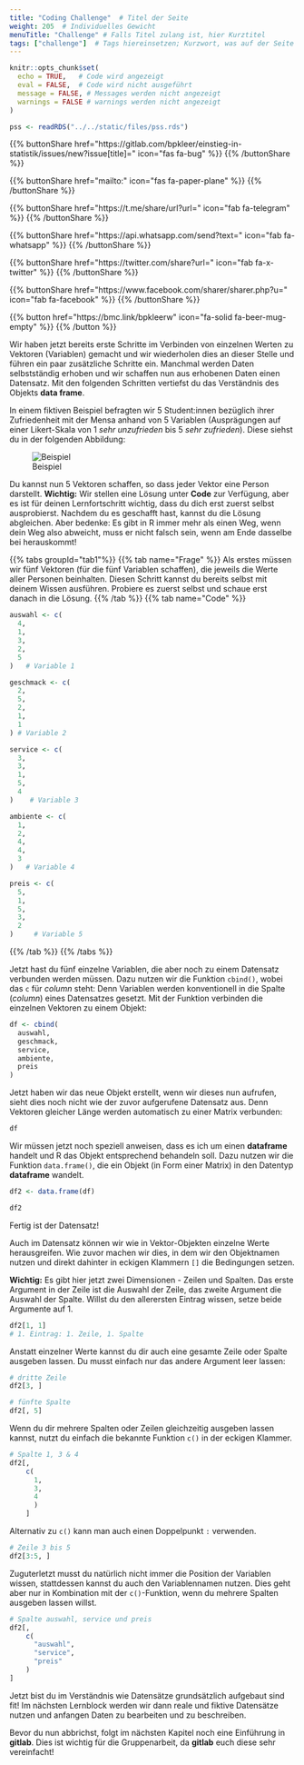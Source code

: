 ```yaml
---
title: "Coding Challenge"  # Titel der Seite
weight: 205  # Individuelles Gewicht 
menuTitle: "Challenge" # Falls Titel zulang ist, hier Kurztitel
tags: ["challenge"]  # Tags hiereinsetzen; Kurzwort, was auf der Seite passsiert
---
```


```r
knitr::opts_chunk$set(
  echo = TRUE,   # Code wird angezeigt
  eval = FALSE,  # Code wird nicht ausgeführt
  message = FALSE, # Messages werden nicht angezeigt
  warnings = FALSE # warnings werden nicht angezeigt
)

pss <- readRDS("../../static/files/pss.rds")
```

{{% buttonShare href=\"https\:\/\/gitlab.com\/bpkleer\/einstieg-in-statistik\/issues\/new?issue[title]=\" icon=\"fas fa-bug\" %}} {{% /buttonShare %}} 

{{% buttonShare href=\"mailto\:\" icon=\"fas fa-paper-plane\" %}} {{% /buttonShare %}}

{{% buttonShare href=\"https\:\/\/t.me\/share\/url?url=\" icon=\"fab fa-telegram\" %}} {{% /buttonShare %}}

{{% buttonShare href=\"https\:\/\/api.whatsapp.com\/send?text=\" icon=\"fab fa-whatsapp\" %}} {{% /buttonShare %}}

{{% buttonShare href=\"https\:\/\/twitter.com\/share?url=\" icon=\"fab fa-x-twitter\" %}} {{% /buttonShare %}}

{{% buttonShare href=\"https\:\/\/www.facebook.com\/sharer\/sharer.php?u=\" icon=\"fab fa-facebook\" %}} {{% /buttonShare %}}

{{% button href=\"https\:\/\/bmc.link\/bpkleerw\" icon=\"fa-solid fa-beer-mug-empty\" %}} {{% /button %}}

Wir haben jetzt bereits erste Schritte im Verbinden von einzelnen Werten zu Vektoren (Variablen) gemacht und wir wiederholen dies an dieser Stelle und führen ein paar zusätzliche Schritte ein. Manchmal werden Daten selbstständig erhoben und wir schaffen nun aus erhobenen Daten einen Datensatz. Mit den folgenden Schritten vertiefst du das Verständnis des Objekts **data frame**. 

In einem fiktiven Beispiel befragten wir $5$ Student:innen bezüglich ihrer Zufriedenheit mit der Mensa anhand von $5$ Variablen (Ausprägungen auf einer Likert-Skala von $1$ *sehr unzufrieden* bis $5$ *sehr zufrieden*). Diese siehst du in der folgenden Abbildung:

![Beispiel](../img/df-beispiel.png)


Du kannst nun $5$ Vektoren schaffen, so dass jeder Vektor eine Person darstellt. **Wichtig:** Wir stellen eine Lösung unter **Code** zur Verfügung, aber es ist für deinen Lernfortschritt wichtig, dass du dich erst zuerst selbst ausprobierst. Nachdem du es geschafft hast, kannst du die Lösung abgleichen. Aber bedenke: Es gibt in R immer mehr als einen Weg, wenn dein Weg also abweicht, muss er nicht falsch sein, wenn am Ende dasselbe bei herauskommt! 

{{% tabs groupId=\"tab1\"%}}
{{% tab name=\"Frage\" %}}
Als erstes müssen wir fünf Vektoren (für die fünf Variablen schaffen), die jeweils die Werte aller Personen beinhalten. Diesen Schritt kannst du bereits selbst mit deinem Wissen ausführen. Probiere es zuerst selbst und schaue erst danach in die Lösung. 
{{% /tab %}}
{{% tab name=\"Code\" %}}
```r
auswahl <- c(
  4, 
  1, 
  3, 
  2, 
  5
)   # Variable 1

geschmack <- c(
  2,
  5, 
  2, 
  1, 
  1
) # Variable 2

service <- c(
  3, 
  3, 
  1, 
  5, 
  4
)    # Variable 3

ambiente <- c(
  1, 
  2, 
  4, 
  4, 
  3
)   # Variable 4

preis <- c(
  5, 
  1,
  5, 
  3, 
  2
)     # Variable 5
```
{{% /tab %}}
{{% /tabs %}}

Jetzt hast du fünf einzelne Variablen, die aber noch zu einem Datensatz verbunden werden müssen. Dazu nutzen wir die Funktion `cbind()`, wobei das `c` für *column* steht: Denn Variablen werden konventionell in die Spalte (*column*) eines Datensatzes gesetzt. Mit der Funktion verbinden die einzelnen Vektoren zu einem Objekt:

```r
df <- cbind(
  auswahl, 
  geschmack, 
  service,
  ambiente, 
  preis
)
```

Jetzt haben wir das neue Objekt erstellt, wenn wir dieses nun aufrufen, sieht dies noch nicht wie der zuvor aufgerufene Datensatz aus. Denn Vektoren gleicher Länge werden automatisch zu einer Matrix verbunden:
```r
df
```

Wir müssen jetzt noch speziell anweisen, dass es ich um einen **dataframe** handelt und R das Objekt entsprechend behandeln soll. Dazu nutzen wir die Funktion `data.frame()`, die ein Objekt (in Form einer Matrix) in den Datentyp **dataframe** wandelt.

```r
df2 <- data.frame(df)

df2
```

Fertig ist der Datensatz!

Auch im Datensatz können wir wie in Vektor-Objekten einzelne Werte herausgreifen. Wie zuvor machen wir dies, in dem wir den Objektnamen nutzen und direkt dahinter in eckigen Klammern `[]` die Bedingungen setzen. 

**Wichtig:** Es gibt hier jetzt zwei Dimensionen - Zeilen und Spalten. Das erste Argument in der Zeile ist die Auswahl der Zeile, das zweite Argument die Auswahl der Spalte. Willst du den allerersten Eintrag wissen, setze beide Argumente auf 1.

```r
df2[1, 1] 
# 1. Eintrag: 1. Zeile, 1. Spalte
```

Anstatt einzelner Werte kannst du dir auch eine gesamte Zeile oder Spalte ausgeben lassen. Du musst einfach nur das andere Argument leer lassen:

```r
# dritte Zeile
df2[3, ]

# fünfte Spalte
df2[, 5]
```

Wenn du dir mehrere Spalten oder Zeilen gleichzeitig ausgeben lassen kannst, nutzt du einfach die bekannte Funktion `c()` in der eckigen Klammer. 
``` r
# Spalte 1, 3 & 4
df2[, 
    c(
      1,
      3, 
      4
      )
    ]
```

Alternativ zu `c()` kann man auch einen Doppelpunkt `:` verwenden. 
```r
# Zeile 3 bis 5
df2[3:5, ]
```

Zuguterletzt musst du natürlich nicht immer die Position der Variablen wissen, stattdessen kannst du auch den Variablennamen nutzen. Dies geht aber nur in Kombination mit der `c()`-Funktion, wenn du mehrere Spalten ausgeben lassen willst. 

```r
# Spalte auswahl, service und preis
df2[,
    c(
      "auswahl", 
      "service", 
      "preis"
    )
]
```

Jetzt bist du im Verständnis wie Datensätze grundsätzlich aufgebaut sind fit! Im nächsten Lernblock werden wir dann reale und fiktive Datensätze nutzen und anfangen Daten zu bearbeiten und zu beschreiben. 

Bevor du nun abbrichst, folgt im nächsten Kapitel noch eine Einführung in **gitlab**. Dies ist wichtig für die Gruppenarbeit, da **gitlab** euch diese sehr vereinfacht!
